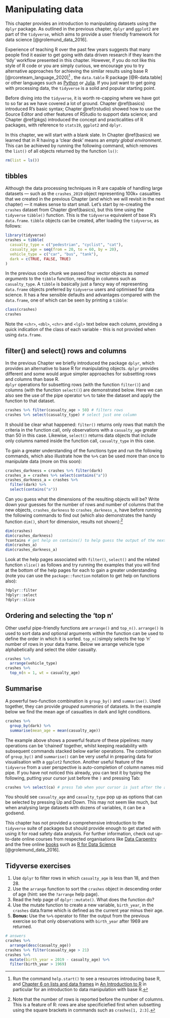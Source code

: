 # Manipulating data {#data}

This chapter provides an introduction to manipulating datasets using the `dplyr` package.
As outlined in the previous chapter, `dplyr` and `ggplot2` are part of the `tidyverse`, which aims to provide a user friendly framework for data science [@grolemund_data_2016].

Experience of teaching R over the past few years suggests that many people find it easier to get going with data driven research if they learn the 'tidy' workflow presented in this chapter.
However, if you do not like this style of R code or you are simply curious, we encourage you to try alternative approaches for achieving the similar results using base R [@rcoreteam_language_2020]^[
Run the command `help.start()` to see a resources introducing base R, and [Chapter 6 on lists and data frames](https://cran.r-project.org/doc/manuals/r-release/R-intro.html#Lists-and-data-frames) in [An Introduction to R](https://cran.r-project.org/doc/manuals/r-release/R-intro.pdf) in particular for an introduction to data manipulation with base R.
] 
, the `data.table` R package [@R-data.table] or other languages such as [Python](https://www.python.org/) or [Julia](https://julialang.org/).
If you just want to get going with processing data, the `tidyverse` is a solid and popular starting point.

<!-- Todo: add new part here? -->

Before diving into the `tidyverse`, it is worth re-capping where we have got to so far as we have covered a lot of ground.
Chapter \@ref(basics) introduced R's basic syntax; Chapter \@ref(rstudio) showed how to use the Source Editor and other features of RStudio to support data science; and Chapter \@ref(pkgs) introduced the concept and practicalities of R packages, with reference to `stats19`, `ggplot2` and `dplyr`.

In this chapter, we will start with a blank slate.
In Chapter \@ref(basics) we learned that in R having a 'clear desk' means an *empty global environment*.
This can be achieved by running the following command, which removes the `list()` of all objects returned by the function `ls()`:

```r
rm(list = ls())
```

## tibbles

Although the data processing techniques in R are capable of handling large datasets --- such as the `crashes_2019` object representing 100k+ casualties that we created in the previous Chapter (and which we will revisit in the next chapter) --- it makes sense to start small.
Let's start by re-creating the `crashes` dataset from Chapter \@ref(basics), but this time using the `tidyverse` `tibble()` function. This is the `tidyverse` equivalent of base R's `data.frame`.
`tibble` objects can be created, after loading the `tidyverse`, as follows:

```r
library(tidyverse)
crashes = tibble(
  casualty_type = c("pedestrian", "cyclist", "cat"),
  casualty_age = seq(from = 20, to = 60, by = 20),
  vehicle_type = c("car", "bus", "tank"),
  dark = c(TRUE, FALSE, TRUE)
)
```

In the previous code chunk we passed four vector objects as *named arguments* to the `tibble` function, resulting in columns such as `casualty_type`.
A `tibble` is basically just a fancy way of representing `data.frame` objects preferred by `tidyverse` users and optimised for data science.
It has a few sensible defaults and advantages compared with the `data.frame`, one of which can be seen by printing a `tibble`: 

```r
class(crashes)
crashes
```

Note the `<chr>`, `<dbl>`, `<chr>` and `<lgl>` text below each column, providing a quick indication of the class of each variable - this is not provided when using `data.frame`.

## filter() and select() rows and columns

In the previous Chapter we briefly introduced the package `dplyr`, which provides an alternative to base R for manipulating objects. `dplyr` provides different and some would argue simpler approaches for subsetting rows and columns than base R.  
`dplyr` operations for subsetting rows (with the function `filter()`) and columns (with the function `select()`) are  demonstrated below. Here we can also see the use of the pipe operator `%>%` to take the dataset and apply the function to that dataset. 

```r
crashes %>% filter(casualty_age > 50) # filters rows
crashes %>% select(casualty_type) # select just one column
```

It should be clear what happened: `filter()` returns only rows that match the criteria in the function call, only observations with a `casualty_age` greater than 50 in this case.
Likewise, `select()` returns data objects that include only columns named inside the function call, `casualty_type` in this case.

To gain a greater understanding of the functions type and run the following commands, which also illustrate how the `%>%` can be used more than once to manipulate data (more on this soon):

```r
crashes_darkness = crashes %>% filter(dark)
crashes_a = crashes %>% select(contains("a"))
crashes_darkness_a = crashes %>% 
  filter(dark) %>% 
  select(contains("a"))
```

Can you guess what the dimensions of the resulting objects will be?
Write down your guesses for the number of rows and number of columns that the new objects, `crashes_darkness` to `crashes_darkness_a`, have before running the following commands to find out (which also demonstrates the handy function `dim()`, short for dimension, results not shown):^[
Note that the number of rows is reported before the number of columns.
This is a feature of R: rows are alse specificiefied first when subsetting using the square brackets in commands such as `crashes[1, 2:3]`.
]

```r
dim(crashes)
dim(crashes_darkness)
?contains # get help on contains() to help guess the output of the next line
dim(crashes_a)
dim(crashes_darkness_a)
```

Look at the help pages associated with `filter()`, `select()` and the related function `slice()` as follows and try running the examples that you will find at the bottom of the help pages for each to gain a greater understanding (note you can use the `package::function` notation to get help on functions also):

```r
?dplyr::filter
?dplyr::select
?dplyr::slice
```

## Ordering and selecting the 'top n'

Other useful pipe-friendly functions are `arrange()` and `top_n()`. `arrange()` is used to sort data and optional arguments within the function can be used to define the order in which it is sorted. `top_n()`simply selects the top 'n' number of rows in your data frame.
Below we arrange vehicle type alphabetically and select the older casualty.


```r
crashes %>% 
  arrange(vehicle_type)
crashes %>% 
  top_n(n = 1, wt = casualty_age)
```

<!-- ## Long and wide data -->


## Summarise

A powerful two-function combination is `group_by()` and `summarise()`.
Used together, they can provide *grouped summaries* of datasets.
In the example below we find the mean age of casualties in dark and light conditions.

```r
crashes %>%
  group_by(dark) %>% 
  summarise(mean_age = mean(casualty_age))
```

The example above shows a powerful feature of these pipelines: many operations can be 'chained' together, whilst keeping readability with subsequent commands stacked below earlier operations. The combination of `group_by()` and `summarise()` can be very useful in preparing data for visualisation with a `ggplot2` function. 
Another useful feature of the `tidyverse` from a user perspective is auto-completion of column names mid pipe.
If you have not noticed this already, you can test it by typing the following, putting your cursor just before the `)` and pressing Tab:

```r
crashes %>% select(ca) # press Tab when your cursor is just after the a
```

You should see `casualty_age` and `casualty_type` pop up as options that can be selected by pressing Up and Down.
This may not seem like much, but when analysing large datasets with dozens of variables, it can be a godsend.

This chapter has not provided a comprehensive introduction to the `tidyverse` suite of packages but should provide enough to get started with using it for road safety data analysis.
For further information, check out up-to-date online courses from respected organisations like [Data Carpentry](https://datacarpentry.org/R-ecology-lesson/index.html) and the free online [books](https://bookdown.org/) such as [R for Data Science]((https://r4ds.had.co.nz/)) [@grolemund_data_2016].

## Tidyverse exercises

1. Use `dplyr` to filter rows in which `casualty_age` is less than 18, and then 28.
1. Use the `arrange` function to sort the `crashes` object in descending order of age (hint: see the `?arrange` help page).
1. Read the help page of `dplyr::mutate()`. What does the function do?
1. Use the mutate function to create a new variable, `birth_year`, in the `crashes` data.frame which is defined as the current year minus their age.
1. **Bonus:** Use the ` %>% ` operator to filter the output from the previous exercise so that only observations with `birth_year` after 1969 are returned.

```r
# answers
crashes %>% 
  arrange(desc(casualty_age))
crashes %>% filter(casualty_age > 21)
crashes %>% 
  mutate(birth_year = 2019 - casualty_age) %>% 
  filter(birth_year > 1969)
```

